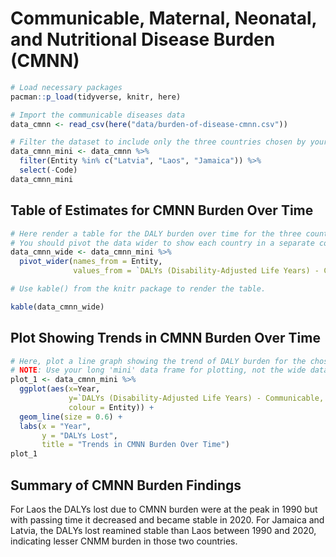 # Communicable, Maternal, Neonatal, and Nutritional Disease Burden (CMNN)

```r
# Load necessary packages
pacman::p_load(tidyverse, knitr, here)

# Import the communicable diseases data
data_cmnn <- read_csv(here("data/burden-of-disease-cmnn.csv"))
```

```r
# Filter the dataset to include only the three countries chosen by your group.
data_cmnn_mini <- data_cmnn %>% 
  filter(Entity %in% c("Latvia", "Laos", "Jamaica")) %>% 
  select(-Code)
data_cmnn_mini
```

## Table of Estimates for CMNN Burden Over Time

```r
# Here render a table for the DALY burden over time for the three countries.
# You should pivot the data wider to show each country in a separate column.
data_cmnn_wide <- data_cmnn_mini %>% 
  pivot_wider(names_from = Entity,
              values_from = `DALYs (Disability-Adjusted Life Years) - Communicable, maternal, neonatal, and nutritional diseases - Sex: Both - Age: Age-standardized (Rate)`)

# Use kable() from the knitr package to render the table.

kable(data_cmnn_wide)
```

## Plot Showing Trends in CMNN Burden Over Time

```r
# Here, plot a line graph showing the trend of DALY burden for the chosen countries over time. You can use ggplot2 to create this plot. Each country's line should be a different color.
# NOTE: Use your long 'mini' data frame for plotting, not the wide data used for the table. 
plot_1 <- data_cmnn_mini %>% 
  ggplot(aes(x=Year,
             y=`DALYs (Disability-Adjusted Life Years) - Communicable, maternal, neonatal, and nutritional diseases - Sex: Both - Age: Age-standardized (Rate)`,
             colour = Entity)) +
  geom_line(size = 0.6) +
  labs(x = "Year",
       y = "DALYs Lost",
       title = "Trends in CMNN Burden Over Time")
plot_1

```

## Summary of CMNN Burden Findings
For Laos the DALYs lost due to CMNN burden were at the peak in 1990 but with passing time it decreased and became stable in 2020. For Jamaica and Latvia, the DALYs lost reamined stable than Laos between 1990 and 2020, indicating lesser CNMM burden in those two countries.

